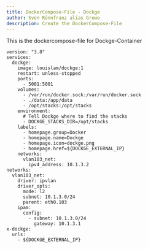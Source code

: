 ```yaml
---
title: DockerCompose-File - Dockge
author: Sven Rönnfranz alias Grewo
description: Create the DockerCompose-File
---
```

This is the dockercompose-file for Dockge-Container

```
version: "3.8"
services:
  dockge:
    image: louislam/dockge:1
    restart: unless-stopped
    ports:
      - 5001:5001
    volumes:
      - /var/run/docker.sock:/var/run/docker.sock
      - ./data:/app/data
      - /opt/stacks:/opt/stacks
    environment:
      # Tell Dockge where to find the stacks
      - DOCKGE_STACKS_DIR=/opt/stacks
    labels:
      - homepage.group=Docker
      - homepage.name=Dockge
      - homepage.icon=dockge.png
      - homepage.href=${DOCKGE_EXTERNAL_IP}
    networks:
      vlan103_net:
        ipv4_address: 10.1.3.2
networks:
  vlan103_net:
    driver: ipvlan
    driver_opts:
      mode: l2
      subnet: 10.1.3.0/24
      parent: eth0.103
    ipam:
      config:
        - subnet: 10.1.3.0/24
          gateway: 10.1.3.1
x-dockge:
  urls:
    - ${DOCKGE_EXTERNAL_IP}
```
